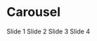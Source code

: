 
<Meta title="Molecules/Carousel" component={Swiper} />

# Carousel
<Canvas>
    <Story name="default">
        <div>
            <Swiper
            spaceBetween={940}
            slidesPerView={3}
            pagination={{ clickable: true }}
            >
            <SwiperSlide>Slide 1</SwiperSlide>
            <SwiperSlide>Slide 2</SwiperSlide>
            <SwiperSlide>Slide 3</SwiperSlide>
            <SwiperSlide>Slide 4</SwiperSlide>
            </Swiper>
        </div>
    </Story>
</Canvas>
